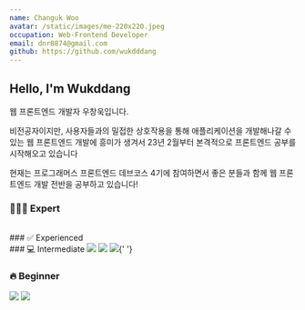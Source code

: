 ```yaml
---
name: Changuk Woo
avatar: /static/images/me-220x220.jpeg
occupation: Web-Frontend Developer
email: dnr8874@gmail.com
github: https://github.com/wukdddang
---
```


## Hello, I'm Wukddang

웹 프론트엔드 개발자 우창욱입니다.

비전공자이지만, 사용자들과의 밀접한 상호작용을 통해 애플리케이션을 개발해나갈 수 있는 웹 프론트엔드 개발에 흥미가 생겨서 23년 2월부터 본격적으로 프론트엔드 공부를 시작해오고 있습니다

현재는 프로그래머스 프론트엔드 데브코스 4기에 참여하면서 좋은 분들과 함께 웹 프론트엔드 개발 전반을 공부하고 있습니다!
### 👨🏻‍🎓 Expert

<br />
### ✅ Experienced

<br />
### 💻 Intermediate
<img src="https://img.shields.io/badge/HTML5-E34F26?style=flat&logo=HTML5&logoColor=white" /> <img src="https://img.shields.io/badge/CSS3-1572B6?style=flat&logo=css3&logoColor=white" /> <img src="https://img.shields.io/badge/Javascript-F7DF1E?style=flat&logo=Javascript&logoColor=white" />{' '}

### 🔥 Beginner

<img src="https://img.shields.io/badge/Typescript-3178C6?style=flat-square&logo=Typescript&logoColor=white" /> <img src="https://img.shields.io/badge/React-61DAFB?style=flat&logo=react&logoColor=white" />
